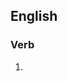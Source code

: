 ==English==

===Verb===
{{head|en|present participle}}

# {{present participle of|lesion|lang=en|nocat=1}}